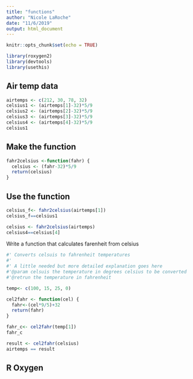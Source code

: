```yaml
---
title: "functions"
author: "Nicole LaRoche"
date: "11/6/2019"
output: html_document
---
```


```r
knitr::opts_chunk$set(echo = TRUE)
```

```r
library(roxygen2)
library(devtools)
library(usethis)
```

## Air temp data
```r
airtemps <- c(212, 30, 78, 32) 
celsius1 <- (airtemps[1]-32)*5/9
celsius2 <- (airtemps[2]-32)*5/9
celsius3 <- (airtemps[3]-32)*5/9
celsius4 <- (airtemps[4]-32)*5/9
celsius1 
```

## Make the function
```r
fahr2celsius <-function(fahr) {
  celsius <- (fahr-32)*5/9
  return(celsius)
}
```

## Use the function
```r
celsius_f<- fahr2celsius(airtemps[1])
celsius_f==celsius1

celsius <- fahr2celsius(airtemps)
celsius4==celsius[4]
```

Write a function that calculates farenheit from celsius
```r
#' Converts celsuis to fahrenheit temperatures
#'
#' A little needed but more detailed explanation goes here
#'@param celsuis the temperature in degrees celsius to be converted
#'@retrun the temperature in fahrenheit

temp<- c(100, 15, 25, 0)

cel2fahr <- function(cel) {
  fahr<-(cel*9/5)+32
  return(fahr)
}

fahr_c<- cel2fahr(temp[1])
fahr_c

result <- cel2fahr(celsius)
airtemps == result
```

## R Oxygen



